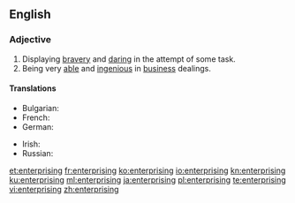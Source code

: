 ==English==

===Adjective===
{{en-adj}}

# Displaying [[brave]]ry and [[daring]] in the attempt of some task.
# Being very [[able]] and [[ingenious]] in [[business]] dealings.

====Translations====
{{trans-top|Being very [[able]] and [[ingenious]] in [[business]] dealings.}}
* Bulgarian: {{t+|bg|предприемчив|tr=predpriémčiv|sc=Cyrl}}
* French: {{t+|fr|entreprenant}}
* German: {{t|de|unternehmungslustig}}
{{trans-mid}}
* Irish: {{t|ga|borrúil}}
* Russian: {{t+|ru|предприи́мчивый}}
{{trans-bottom}}

[[et:enterprising]]
[[fr:enterprising]]
[[ko:enterprising]]
[[io:enterprising]]
[[kn:enterprising]]
[[ku:enterprising]]
[[ml:enterprising]]
[[ja:enterprising]]
[[pl:enterprising]]
[[te:enterprising]]
[[vi:enterprising]]
[[zh:enterprising]]